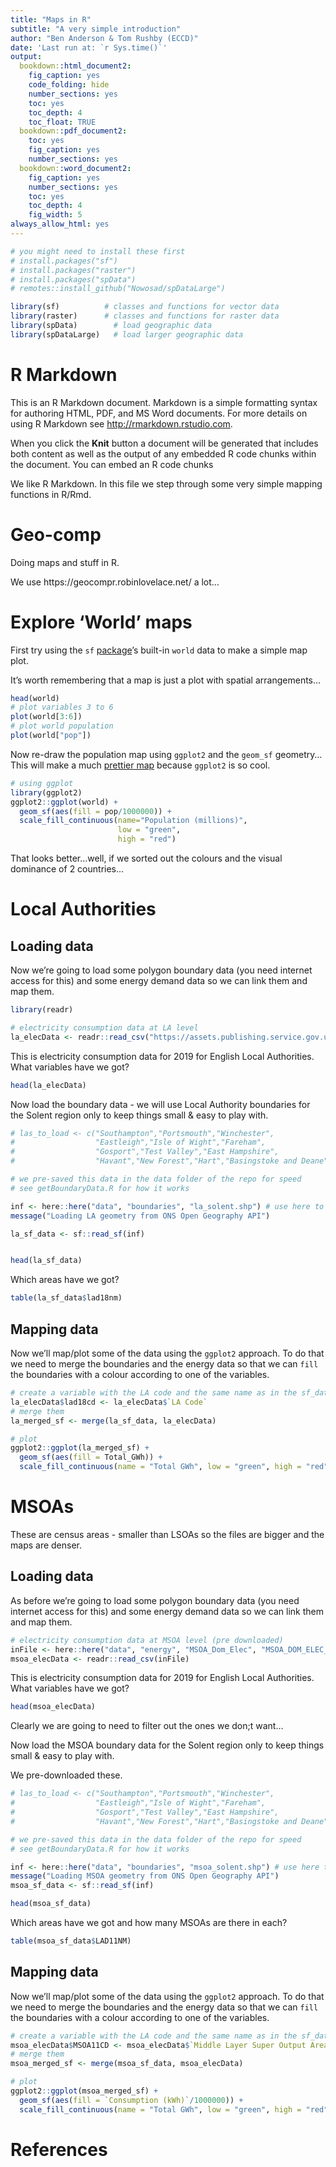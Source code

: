 ```yaml
---
title: "Maps in R"
subtitle: "A very simple introduction"
author: "Ben Anderson & Tom Rushby (ECCD)"
date: 'Last run at: `r Sys.time()`'
output:
  bookdown::html_document2:
    fig_caption: yes
    code_folding: hide
    number_sections: yes
    toc: yes
    toc_depth: 4
    toc_float: TRUE
  bookdown::pdf_document2:
    toc: yes
    fig_caption: yes
    number_sections: yes
  bookdown::word_document2:
    fig_caption: yes
    number_sections: yes
    toc: yes
    toc_depth: 4
    fig_width: 5
always_allow_html: yes
---
```


```r

# you might need to install these first
# install.packages("sf")
# install.packages("raster")
# install.packages("spData")
# remotes::install_github("Nowosad/spDataLarge")

library(sf)          # classes and functions for vector data
library(raster)      # classes and functions for raster data
library(spData)        # load geographic data
library(spDataLarge)   # load larger geographic data

```

# R Markdown

This is an R Markdown document. Markdown is a simple formatting syntax for authoring HTML, PDF, and MS Word documents. For more details on using R Markdown see <http://rmarkdown.rstudio.com>.

When you click the **Knit** button a document will be generated that includes both content as well as the output of any embedded R code chunks within the document. You can embed an R code chunks

We like R Markdown. In this file we step through some very simple mapping functions in R/Rmd.

# Geo-comp

Doing maps and stuff in R.

We use https://geocompr.robinlovelace.net/ a lot...

# Explore 'World' maps

First try using the `sf` [package](https://cran.r-project.org/web/packages/sf/index.html)'s built-in `world` data to make a simple map plot.

It's worth remembering that a map is just a plot with spatial arrangements...

```r
head(world)
# plot variables 3 to 6
plot(world[3:6])
# plot world population
plot(world["pop"])
```

Now re-draw the population map using `ggplot2` and the `geom_sf` geometry... This will make a much [prettier map](https://www.johan-rosa.com/2019/11/13/creating-maps-with-sf-and-ggplot2/) because `ggplot2` is so cool.

```r
# using ggplot
library(ggplot2)
ggplot2::ggplot(world) + 
  geom_sf(aes(fill = pop/1000000)) +
  scale_fill_continuous(name="Population (millions)",
                        low = "green",
                        high = "red")

```

That looks better...well, if we sorted out the colours and the visual dominance of 2 countries...

# Local Authorities

## Loading data

Now we're going to load some polygon boundary data (you need internet access for this) and some energy demand data so we can link them and map them.

```r
library(readr)

# electricity consumption data at LA level
la_elecData <- readr::read_csv("https://assets.publishing.service.gov.uk/government/uploads/system/uploads/attachment_data/file/946424/Subnational_electricity_consumption_statistics_2019.csv")
```

This is electricity consumption data for 2019 for English Local Authorities. What variables have we got?

```r
head(la_elecData)
```

Now load the boundary data - we will use Local Authority boundaries for the Solent region only to keep things small & easy to play with.

```r
# las_to_load <- c("Southampton","Portsmouth","Winchester",
#                  "Eastleigh","Isle of Wight","Fareham",
#                  "Gosport","Test Valley","East Hampshire",
#                  "Havant","New Forest","Hart","Basingstoke and Deane")

# we pre-saved this data in the data folder of the repo for speed
# see getBoundaryData.R for how it works

inf <- here::here("data", "boundaries", "la_solent.shp") # use here to specify the data location
message("Loading LA geometry from ONS Open Geography API")

la_sf_data <- sf::read_sf(inf)


head(la_sf_data)
```

Which areas have we got?

```r
table(la_sf_data$lad18nm)
```

## Mapping data

Now we'll map/plot some of the data using the `ggplot2` approach. To do that we need to merge the boundaries and the energy data so that we can `fill` the boundaries with a colour according to one of the variables.

```r
# create a variable with the LA code and the same name as in the sf_data
la_elecData$lad18cd <- la_elecData$`LA Code`
# merge them
la_merged_sf <- merge(la_sf_data, la_elecData)

# plot
ggplot2::ggplot(la_merged_sf) + 
  geom_sf(aes(fill = Total_GWh)) +
  scale_fill_continuous(name = "Total GWh", low = "green", high = "red")

```

# MSOAs
These are census areas - smaller than LSOAs so the files are bigger and the maps are denser.

## Loading data

As before we're going to load some polygon boundary data (you need internet access for this) and some energy demand data so we can link them and map them.

```r
# electricity consumption data at MSOA level (pre downloaded)
inFile <- here::here("data", "energy", "MSOA_Dom_Elec", "MSOA_DOM_ELEC_2019.csv")
msoa_elecData <- readr::read_csv(inFile)
```

This is electricity consumption data for 2019 for English Local Authorities. What variables have we got?

```r
head(msoa_elecData)
```
Clearly we are going to need to filter out the ones we don;t want...

Now load the MSOA boundary data for the Solent region only to keep things small & easy to play with.

We pre-downloaded these.

```r
# las_to_load <- c("Southampton","Portsmouth","Winchester",
#                  "Eastleigh","Isle of Wight","Fareham",
#                  "Gosport","Test Valley","East Hampshire",
#                  "Havant","New Forest","Hart","Basingstoke and Deane")

# we pre-saved this data in the data folder of the repo for speed
# see getBoundaryData.R for how it works

inf <- here::here("data", "boundaries", "msoa_solent.shp") # use here to specify the data location
message("Loading MSOA geometry from ONS Open Geography API")
msoa_sf_data <- sf::read_sf(inf)

head(msoa_sf_data)
```

Which areas have we got and how many MSOAs are there in each?

```r
table(msoa_sf_data$LAD11NM)
```

## Mapping data

Now we'll map/plot some of the data using the `ggplot2` approach. To do that we need to merge the boundaries and the energy data so that we can `fill` the boundaries with a colour according to one of the variables.

```r
# create a variable with the LA code and the same name as in the sf_data
msoa_elecData$MSOA11CD <- msoa_elecData$`Middle Layer Super Output Area (MSOA) Code`
# merge them
msoa_merged_sf <- merge(msoa_sf_data, msoa_elecData)

# plot
ggplot2::ggplot(msoa_merged_sf) + 
  geom_sf(aes(fill = `Consumption (kWh)`/1000000)) +
  scale_fill_continuous(name = "Total GWh", low = "green", high = "red")

```

# References
